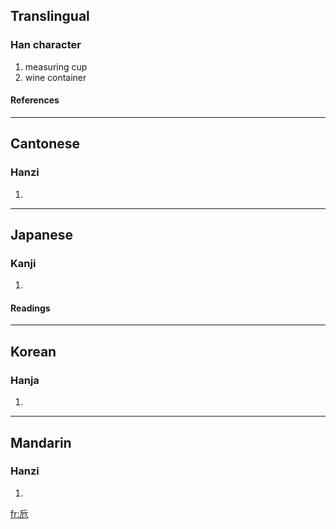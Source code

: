 {{see|巵}}

==Translingual==
===Han character===
{{Han char|rn=26|rad=卩|as=03|sn=5|four=7221<sub>7</sub>|canj=竹一尸山 (HMSU)}}
# measuring cup
# wine container
====References====
{{Han ref|kx=0159.040|dkj=02846|dj=0363.140|hdz=10311.040|uh=536E|ud=21358|bh=A567|bd=42343}}
----
==Cantonese==
===Hanzi===
{{yue-hanzi|jyut=|y=ji6}}
# {{defn|Cantonese}}
----
==Japanese==
===Kanji===
{{ja-kanji|grade=|rs=卩03}}
# {{defn|Japanese}} 
====Readings====
{{ja-readings|on=[[し]] (shi)|kun=[[さかずき]] (sakazuki)}}
----
==Korean==
===Hanja===
{{ko-hanja|hangeul=치|rv=chi|mr=ch'i}}
# {{defn|Korean}}
----
==Mandarin==
===Hanzi===
{{cmn-hanzi|pin=[[zhī]] ([[zhi1]])|wg=chih<sup>1</sup>}}
# {{defn|Mandarin}}

[[fr:卮]]